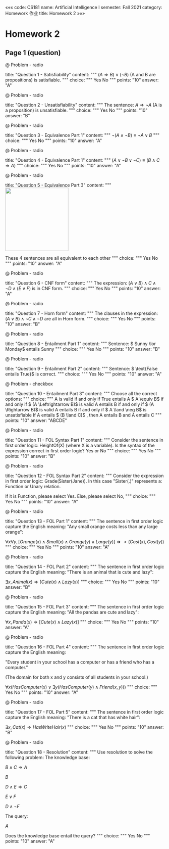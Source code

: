 «««
code: CS181
name: Artificial Intelligence I
semester: Fall 2021
category: Homework 作业
title: Homework 2
»»»

# Homework 2

## Page 1 (question)

@ Problem - radio

title: "Question 1 - Satisfiability"
content: """
$(A \Rightarrow B) \lor (\neg B)$ (A and B are propositions) is satisfiable.
"""
choice: """
Yes
No
"""
points: "10"
answer: "A"



@ Problem - radio

title: "Question 2 - Unsatisfiability"
content: """
The sentence: $A \Rightarrow \neg A$ (A is a proposition) is unsatisfiable.
"""
choice: """
Yes
No
"""
points: "10"
answer: "B"



@ Problem - radio

title: "Question 3 - Equivalence Part 1"
content: """
$\neg (A \land \neg B) \equiv \neg A \lor B$
"""
choice: """
Yes
No
"""
points: "10"
answer: "A"



@ Problem - radio

title: "Question 4 - Equivalence Part 1"
content: """
$(A \lor \neg B \lor \neg C) \equiv (B \land C \Rightarrow A)$
"""
choice: """
Yes
No
"""
points: "10"
answer: "A"



@ Problem - radio

title: "Question 5 - Equivalence Part 3"
content: """
<img src="./image/hw2/xid-1240198_1" height="200">

These 4 sentences are all equivalent to each other
"""
choice: """
Yes
No
"""
points: "10"
answer: "A"



@ Problem - radio

title: "Question 6 - CNF form"
content: """
The expression: $(A \lor B) \land C \land \neg D \land (E \lor F)$ is in CNF form.
"""
choice: """
Yes
No
"""
points: "10"
answer: "A"



@ Problem - radio

title: "Question 7 - Horn form"
content: """
The clauses in the expression: $(A \lor B) \land \neg C \land \neg D$ are all in Horn form.
"""
choice: """
Yes
No
"""
points: "10"
answer: "B"



@ Problem - radio

title: "Question 8 - Entailment Part 1"
content: """
Sentence: $ Sunny \lor Monday$ entails Sunny
"""
choice: """
Yes
No
"""
points: "10"
answer: "B"



@ Problem - radio

title: "Question 9 - Entailment Part 2"
content: """
Sentence: $ \text{False entails True}$ is correct.
"""
choice: """
Yes
No
"""
points: "10"
answer: "A"



@ Problem - checkbox

title: "Question 10 - Entailment Part 3"
content: """
Choose all the correct options:
"""
choice: """
A is valid if and only if True entails A
$ A \equiv B$ if and only if $ (A \Leftrightarrow B)$ is valid
A entails B if and only if $ (A \Rightarrow B)$ is valid
A entails B if and only if $ A \land \neg B$ is unsatisfiable
If A entails $ (B \land C)$ , then A entails B and A entails C
"""
points: "10"
answer: "ABCDE"



@ Problem - radio

title: "Question 11 - FOL Syntax Part 1"
content: """
Consider the sentence in first order logic: HeightOf(X) (where X is a variable). Is the syntax of the expression correct in first order logic? Yes or No
"""
choice: """
Yes
No
"""
points: "10"
answer: "B"



@ Problem - radio

title: "Question 12 - FOL Syntax Part 2"
content: """
Consider the expression in first order logic: Grade(Sister(Jane)). In this case "Sister(.)" represents a: Function or Unary relation.

If it is Function, please select Yes. Else, please select No,
"""
choice: """
Yes
No
"""
points: "10"
answer: "A"



@ Problem - radio

title: "Question 13 - FOL Part 1"
content: """
The sentence in first order logic capture the English meaning: "Any small orange costs less than any large orange": 

$\forall x \forall y , [Orange(x) \land Small(x) \land Orange(y) \land Large(y)] \Rightarrow <(Cost(x), Cost(y))$
"""
choice: """
Yes
No
"""
points: "10"
answer: "A"



@ Problem - radio

title: "Question 14 - FOL Part 2"
content: """
The sentence in first order logic capture the English meaning: "There is an animal that is cute and lazy":

$\exists x , Animal(x) \Rightarrow [Cute(x) \land Lazy(x)]$
"""
choice: """
Yes
No
"""
points: "10"
answer: "B"



@ Problem - radio

title: "Question 15 - FOL Part 3"
content: """
The sentence in first order logic capture the English meaning: "All the pandas are cute and lazy":

$\forall x , Panda(x) \Rightarrow [Cute(x) \land Lazy(x)]$
"""
choice: """
Yes
No
"""
points: "10"
answer: "A"



@ Problem - radio

title: "Question 16 - FOL Part 4"
content: """
The sentence in first order logic capture the English meaning: 

 "Every student in your school has a computer or has a friend who has a computer."   
    
 (The domain for both x and y consists of all students in your school.)

$\forall x(HasComputer(x) \lor \exists y (HasComputer(y) \land Friend(x,y)))$
"""
choice: """
Yes
No
"""
points: "10"
answer: "A"



@ Problem - radio

title: "Question 17 - FOL Part 5"
content: """
The sentence in first order logic capture the English meaning: "There is a cat that has white hair":

$\exists x, Cat(x) \Rightarrow HasWriteHair(x)$
"""
choice: """
Yes
No
"""
points: "10"
answer: "B"



@ Problem - radio

title: "Question 18 - Resolution"
content: """
Use resolution to solve the following problem: 
The knowledge base:

$B \land C \Rightarrow A$

$B$

$D \land E \Rightarrow C$

$E \lor F$

$D \land \neg F$

The query:

$A$

Does the knowledge base entail the query?
"""
choice: """
Yes
No
"""
points: "10"
answer: "A"
